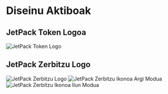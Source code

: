 # Diseinu Aktiboak

## JetPack Token Logoa

![JetPack Token Logo](/images/jetpack.svg)

## JetPack Zerbitzu Logo

![JetPack Zerbitzu Logo](/images/jetpack_image.png)
![JetPack Zerbitzu Ikonoa Argi Modua](/images/jetpack_logo.svg)
![JetPack Zerbitzu Ikonoa Ilun Modua](/images/jetpack_logo_dark.svg)